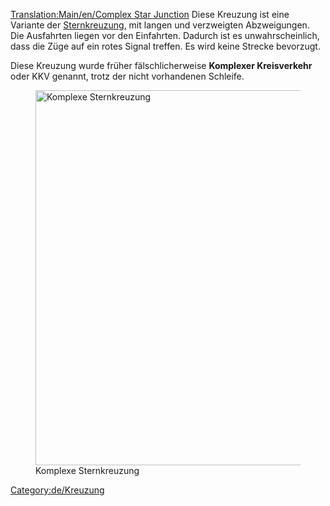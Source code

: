 [[Translation:Main/en/Complex Star Junction]]
{{en/-}}{{de/Kreuzungsmenü}}
Diese Kreuzung ist eine Variante der [[Main/de/Sternkreuzung|Sternkreuzung]], mit langen und verzweigten Abzweigungen. Die Ausfahrten liegen vor den Einfahrten. Dadurch ist es unwahrscheinlich, dass die Züge auf ein rotes Signal treffen. Es wird keine Strecke bevorzugt.

Diese Kreuzung wurde früher fälschlicherweise '''Komplexer Kreisverkehr''' oder KKV genannt, trotz der nicht vorhandenen Schleife.

[[File:en/Lgroundabout.png|none|thumb|600px|Komplexe Sternkreuzung]]

{{Template:Kreuzungskriterien/De|Teuer|3|0|1|1|1|1|0|0|0|0|0||Ausgefallene Züge blockieren nur das eine Gleis.|
*Kreuzung kann viele Züge auf einmal handhaben.
*Ist sehr groß.
}}

[[Category:de/Kreuzung]]